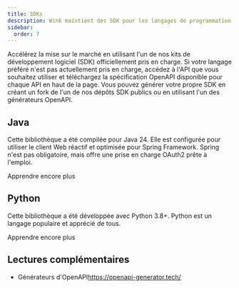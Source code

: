 ```yaml
---
title: SDKs
description: Wink maintient des SDK pour les langages de programmation les plus populaires.
sidebar:
  order: 7
---
```


Accélérez la mise sur le marché en utilisant l'un de nos kits de développement logiciel (SDK) officiellement pris en charge.
Si votre langage préféré n'est pas actuellement pris en charge, accédez à l'API que vous souhaitez utiliser et téléchargez la spécification OpenAPI disponible pour chaque API en haut de la page. Vous pouvez générer votre propre SDK en créant un fork de l'un de nos dépôts SDK publics ou en utilisant l'un des générateurs OpenAPI.

## Java

Cette bibliothèque a été compilée pour Java 24. Elle est configurée pour utiliser le client Web réactif et optimisée pour Spring Framework. Spring n'est pas obligatoire, mais offre une prise en charge OAuth2 prête à l'emploi.

<LinkButton href="https://github.com/wink-travel/wink-sdk-java" variant="secondary" icon="external">
  Apprendre encore plus
</LinkButton>


## Python

Cette bibliothèque a été développée avec Python 3.8+. Python est un langage populaire et apprécié de tous.

<LinkButton href="https://github.com/wink-travel/wink-sdk-python" variant="secondary" icon="external">
  Apprendre encore plus
</LinkButton>


## Lectures complémentaires

* Générateurs d'OpenAPI<https://openapi-generator.tech/>

